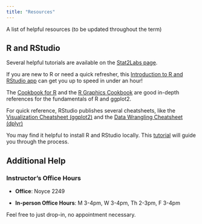 ```yaml
---
title: "Resources"
---
```


A list of helpful resources (to be updated throughout the term)


## R and RStudio

Several helpful tutorials are available on the [Stat2Labs page](https://stat2labs.sites.grinnell.edu/RTutorials.html). 

If you are new to R or need a quick refresher, this [Introduction to R and RStudio app](https://shiny.grinnell.edu/tutorials/1_R_Intro/#section-getting-started) can get you up to speed in under an hour!
  
The [Cookbook for R](http://www.cookbook-r.com/) and the [R Graphics Cookbook](https://r-graphics.org/) are good in-depth references for the fundamentals of R and ggplot2.

For quick reference, RStudio publishes several cheatsheets, like the [Visualization Cheatsheet (ggplot2)](http://www.rstudio.com/wp-content/uploads/2015/12/ggplot2-cheatsheet-2.0.pdf) and the [Data Wrangling Cheatsheet (dplyr)](http://www.rstudio.com/wp-content/uploads/2015/02/data-wrangling-cheatsheet.pdf)

You may find it helpful to install R and RStudio locally. This [tutorial](http://www.reed.edu/data-at-reed/software/R/r_studio.html) will guide you through the process.

## Additional Help 

### Instructor's Office Hours 

- **Office**: Noyce 2249

- **In-person Office Hours**: M 3-4pm, W 3-4pm, Th 2-3pm, F 3-4pm


Feel free to just drop-in, no appointment necessary.

 